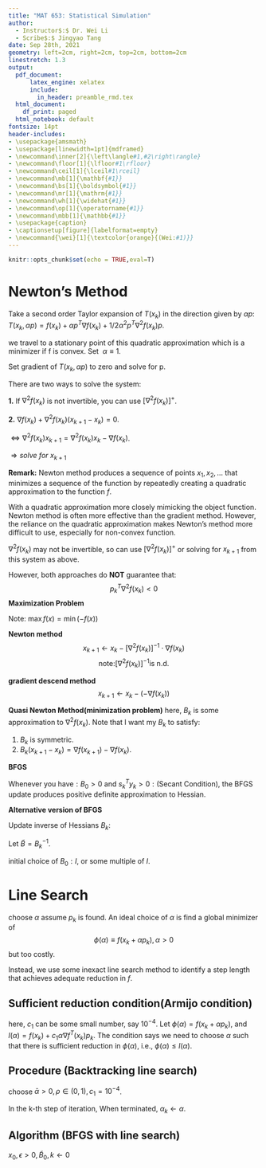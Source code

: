 ```yaml
---
title: "MAT 653: Statistical Simulation"
author:
  - Instructor$:$ Dr. Wei Li
  - Scribe$:$ Jingyao Tang   
date: Sep 28th, 2021
geometry: left=2cm, right=2cm, top=2cm, bottom=2cm
linestretch: 1.3
output:
  pdf_document: 
      latex_engine: xelatex
      include:
        in_header: preamble_rmd.tex
  html_document:
    df_print: paged
  html_notebook: default
fontsize: 14pt
header-includes:
- \usepackage{amsmath}
- \usepackage[linewidth=1pt]{mdframed}
- \newcommand\inner[2]{\left\langle#1,#2\right\rangle}
- \newcommand\floor[1]{\lfloor#1\rfloor}
- \newcommand\ceil[1]{\lceil#1\rceil}
- \newcommand\mb[1]{\mathbf{#1}}
- \newcommand\bs[1]{\boldsymbol{#1}}
- \newcommand\mr[1]{\mathrm{#1}}
- \newcommand\wh[1]{\widehat{#1}}
- \newcommand\op[1]{\operatorname{#1}}
- \newcommand\mbb[1]{\mathbb{#1}}
- \usepackage{caption}
- \captionsetup[figure]{labelformat=empty}
- \newcommand{\wei}[1]{\textcolor{orange}{(Wei:#1)}}
---
```

```r
knitr::opts_chunk$set(echo = TRUE,eval=T)
```
<script type="text/x-mathjax-config">
MathJax.Hub.Config({
  TeX: { equationNumbers: { autoNumber: "AMS" } }
});
</script>


# Newton's Method
Take a second order Taylor expansion of $T(x_k)$ in the direction given by $\alpha p$:
$T(x_k,\alpha p)=f(x_k)+αp^T\nabla f(x_k)+1/2\alpha^2p^T\nabla^2f(x_k)p$.

we travel to a stationary point of this quadratic approximation which is a minimizer if f is convex. Set \ $\alpha \equiv 1$. 

Set gradient of $T(x_k,\alpha p)$ to zero and solve for p.

\begin{align*}
FOC: &\nabla_pT(x_k,\alpha p) \underset{set}{=} 0\\
&\nabla f(x_k) + \nabla^2f(x_k)p = 0\\
\Rightarrow  & p = p_k = -\nabla f(x_k)^{-1} \cdot \nabla f(x_k), \text{if} \ \nabla^2f(x_k) \ \text{is invertible}\\
&x_{k+1} \leftarrow x_k - \big[\nabla^2f(x_k)\big]^{-1} \cdot \nabla f(x_k)
\end{align*}

There are two ways to solve the system:

**1.** If $\nabla^2f(x_k)$ is not invertible, you can use $\big[\nabla^2f(x_k)\big]^+$.

**2.** $\nabla f(x_k) + \nabla^2 f(x_k)(x_{k+1} - x_k) = 0$.

$\Leftrightarrow \nabla^2f(x_k)x_{k+1} = \nabla^2f(x_k) x_k - \nabla f(x_k)$.

$\Rightarrow solve \ for \ x_{k+1}$

**Remark:**
Newton method produces a sequence of points $x_1 , x_2, ...$ that minimizes a sequence of the function by repeatedly creating a quadratic approximation to the function $f$.

With a quadratic approximation more closely mimicking the object function. Newton method is often more effective than the gradient method. However, the reliance on the quadratic approximation makes Newton's method more difficult to use, especially for non-convex function.

$\nabla^2f(x_k)$ may not be invertible, so can use
$\big[ \nabla^2f(x_k) \big]^+$ or solving for $x_{k+1}$ from this system as above.

However, both approaches do **NOT** guarantee that: 
$$p_k^T \nabla^2f(x_k) < 0$$
**Maximization Problem**

Note: $\max f(x) = \min (-f(x))$

**Newton method**
$$
x_{k+1} \leftarrow x_k -   \big[\nabla^2f(x_k)\big]^{-1} \cdot \nabla f(x_k)
$$
$$
\text{note:} \big[\nabla^2f(x_k)\big]^{-1} \text{is n.d. }
$$

**gradient descend method**
$$
x_{k+1} \leftarrow x_k - (-\nabla f(x_k))
$$

**Quasi Newton Method(minimization problem)**
\begin{align*}
  & p_k = -\big[\nabla^2f(x_k)\big]^{-1} \cdot \nabla f(x_k) \qquad \text{Newton Method}\\
  & p_k = -B_k^{-1} \nabla f(x_k) \qquad \text{Quasi -Newton  Method}
\end{align*}
here,  $B_k$ is some approximation to $\nabla^2f(x_k)$. Note that
\begin{align*}
  & \nabla f(x_{k+1}) = \nabla f(x_k) + \nabla^2f(x_k)(x_{k+1} - x_k) + o(||x_{k+1} - x_k||)\\
  & \Leftrightarrow \nabla^2f(x_k)(x_{k+1} - x_k) \small  \approx \nabla f(x_{k+1}) - \nabla f(x_k)
\end{align*}
I want my $B_k$ to satisfy:

1. $B_k$ is symmetric.
2. $B_k(x_{k+1} - x_k) = \nabla f(x_{k+1}) - \nabla f(x_k)$.

**BFGS**
\begin{align*}
B_{k+1} &= B_k - \frac{B_ks_ks_k^T B_k}{s_k^T B_ks_k} +  \frac{y_ky_k^T}{y_k^T s_k}\\ 
s_k &= B_k(x_{k+1} - x_k)\\
y_k &= \nabla f(x_{k+1}) - \nabla f(x_k)
\end{align*}

$\text{Whenever you have}: B_0 >0$ and $s_k^T y_k > 0 : (\text{Secant Condition})$, the BFGS update produces positive definite approximation to Hessian.

**Alternative version of BFGS** 

Update inverse of Hessians $B_k$:

Let $\tilde {B} = B_k^{-1}$.
\begin{align*}
\tilde{B}_{k+1}^{-1} &= (I-p_ks_ky_k^T)\tilde{B}(I-p_ky_ks_k^T) + p_ks_ks_k^T\\
p_k &= \frac{1}{y_k^T s_k}\\
p_k &= -\tilde{B} \nabla f(x_k)
\end{align*}

initial choice of $B_0:I,$ or some multiple of $I$.

# Line Search

choose $\alpha$ assume $p_k$ is found.
An ideal choice of $\alpha$ is find a global minimizer of\
$$  
  \phi(\alpha) \equiv f(x_k + \alpha p_k), \alpha > 0
$$
but too costly.

Instead, we use some inexact line search method to identify a step length that achieves adequate reduction in $f$.

## Sufficient reduction condition(Armijo condition)
\begin{align*}
f(x_k + \alpha p_k) &\leq f(x_k) + c_1\alpha \nabla f(x_k)^T p_k,
\end{align*}
here, $c_1$ can be some small number, say $10^{-4}$. Let $\phi(\alpha)= f(x_k + \alpha p_k)$, and $l(\alpha) = f(x_k)+c_1\alpha \nabla f^T(x_k) p_k$. The condition says we need to choose $\alpha$ such that there is sufficient reduction in $\phi(\alpha)$, i.e., $\phi(\alpha) \leq l(\alpha).$

## Procedure (Backtracking line search)
choose $\bar{\alpha} > 0, \rho \in(0,1), c_1 = 10^{-4}$.

In the k-th step of iteration, 
\begin{align*}
\text{ repeat until } &f(x_k + \alpha p_k) \leq f(x_k) + c_1\alpha p_k^T \nabla f(x_k)\\
&\alpha \leftarrow \rho \alpha \\
\text{ end(repeat) }&
\end{align*}
When terminated, $\alpha_k \leftarrow \alpha$.

## Algorithm (BFGS with line search)
$x_0, \epsilon>0, \tilde{B}_0, k \leftarrow 0$
\begin{align*}
&\text{ while } ||\nabla f(x_k)||>\epsilon:\\
& \qquad compute \ p_k = -\tilde{B}_k\nabla f(x_k)\\
& \qquad  line \ search \ for \ \alpha_k\\
& \qquad  x_{k+1}  \leftarrow x_k + \alpha_kp_k\\
& \qquad  s_k  \leftarrow x_{k+1} - x_k\\
& \qquad  y_k  \leftarrow \nabla f(x_{k+1}) - \nabla f(x_k)\\
& \qquad  compute \ \tilde{B}_{k+1}\\
& \qquad k \leftarrow k+1 \\
& \text{end while} 
\end{align*}


